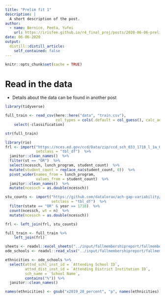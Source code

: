 ```yaml
---
title: "Prelim fit 1"
description: |
  A short description of the post.
author:
  - name: Bernice, Peeta, Yufei
    url: https://irisfee.github.io/r4_final_proj/posts/2020-06-06-prelim-fit-1/
date: 06-06-2020
output:
  distill::distill_article:
    self_contained: false
---
```


```r
knitr::opts_chunk$set(cache = TRUE)
```
# Read in the data
* Details about the data can be found in another post

```r
library(tidyverse)

full_train <- read_csv(here::here("data", "train.csv"),
                       col_types = cols(.default = col_guess(), calc_admn_cd = col_character()))  %>% 
    select(-classification)

str(full_train)

library(rio)
frl <- import("https://nces.ed.gov/ccd/Data/zip/ccd_sch_033_1718_l_1a_083118.zip",
              setclass = "tbl_df")  %>% 
  janitor::clean_names()  %>% 
  filter(st == "OR")  %>%
  select(ncessch, lunch_program, student_count)  %>% 
  mutate(student_count = replace_na(student_count, 0))  %>% 
  pivot_wider(names_from = lunch_program,
              values_from = student_count)  %>% 
  janitor::clean_names()  %>% 
  mutate(ncessch = as.double(ncessch))

stu_counts <- import("https://github.com/datalorax/ach-gap-variability/raw/master/data/achievement-gaps-geocoded.csv",
                     setclass = "tbl_df")  %>% 
  filter(state == "OR" & year == 1718)  %>% 
  count(ncessch, wt = n)  %>% 
  mutate(ncessch = as.double(ncessch))

frl <- left_join(frl, stu_counts)

full_train <- full_train %>% 
    left_join(frl)

sheets <- readxl::excel_sheets("../input/fallmembershipreport/fallmembershipreport_20192020.xlsx")
ode_schools <- readxl::read_xlsx("../input/fallmembershipreport/fallmembershipreport_20192020.xlsx", sheet = sheets[4])

ethnicities <- ode_schools %>%
  select(attnd_schl_inst_id = `Attending School ID`,
         attnd_dist_inst_id = `Attending District Institution ID`,
         sch_name = `School Name`,
         contains("%")) %>%
  janitor::clean_names()

names(ethnicities) <- gsub("x2019_20_percent", "p", names(ethnicities)) 
```


